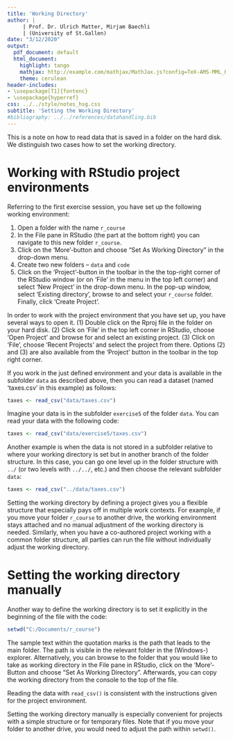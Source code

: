 ```yaml
---
title: 'Working Directory'
author: |
     | Prof. Dr. Ulrich Matter, Mirjam Baechli
     | (University of St.Gallen)
date: "3/12/2020"
output:
  pdf_document: default
  html_document:
    highlight: tango
    mathjax: http://example.com/mathjax/MathJax.js?config=TeX-AMS-MML_HTMLorMML
    theme: cerulean
header-includes:
- \usepackage[T1]{fontenc}
- \usepackage{hyperref}
css: ../../style/notes_hsg.css
subtitle: 'Setting the Working Directory'
#bibliography: ../../references/datahandling.bib
---
```



This is a note on how to read data that is saved in a folder on the hard disk. We distinguish two cases how to set the working directory.

# Working with RStudio project environments

Referring to the first exercise session, you have set up the following working environment:

1. Open a folder with the name `r_course`
2. In the File pane in RStudio (the part at the bottom right) you can navigate to this new folder `r_course`.
3. Click on the 'More'-button and choose "Set As Working Directory" in the drop-down menu.
4. Create two new folders -- `data` and `code`
5. Click on the 'Project'-button in the toolbar in the the top-right corner of the RStudio window (or on 'File' in the menu in the top left corner) and select 'New Project' in the drop-down menu. In the pop-up window, select 'Existing directory', browse to and select your `r_course` folder. Finally, click 'Create Project'.

In order to work with the project environment that you have set up, you have several ways to open it. (1) Double click on the Rproj file in the folder on your hard disk. (2) Click on 'File' in the top left corner in RStudio, choose 'Open Project' and browse for and select an existing project. (3) Click on 'File', choose 'Recent Projects' and select the project from there. Options (2) and (3) are also available from the 'Project' button in the toolbar in the top right corner.

If you work in the just defined environment and your data is available in the subfolder `data` as described above, then you can read a dataset (named 'taxes.csv' in this example) as follows:

```r

taxes <- read_csv("data/taxes.csv")
```

Imagine your data is in the subfolder `exercise5` of the folder `data`. You can read your data with the following code:

```r

taxes <- read_csv("data/exercise5/taxes.csv")
```

Another example is when the data is not stored in a subfolder relative to where your working directory is set but in another branch of the folder structure. In this case, you can go one level up in the folder structure with `../` (or two levels with `../../`, etc.) and then choose the relevant subfolder `data`:

```r

taxes <- read_csv("../data/taxes.csv")
```

Setting the working directory by defining a project gives you a flexible structure that especially pays off in multiple work contexts. For example, if you move your folder `r_course` to another drive, the working environment stays attached and no manual adjustment of the working directory is needed. Similarly, when you have a co-authored project working with a common folder structure, all parties can run the file without individually adjust the working directory.


# Setting the working directory manually
Another way to define the working directory is to set it explicitly in the beginning of the file with the code:  

```r
setwd("C:/Documents/r_course")
```

The sample text within the quotation marks is the path that leads to the main folder. The path is visible in the relevant folder in the (Windows-) explorer. Alternatively, you can browse to the folder that you would like to take as working directory in the File pane in RStudio, click on the 'More'-Button and choose "Set As Working Directory". Afterwards, you can copy the working directory from the console to the top of the file. 

Reading the data with `read_csv()` is consistent with the instructions given for the project environment.

Setting the working directory manually is especially convenient for projects with a simple structure or for temporary files. Note that if you move your folder to another drive, you would need to adjust the path within `setwd()`.






